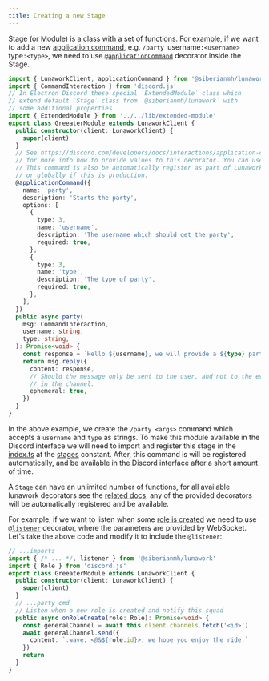 ```yaml
---
title: Creating a new Stage
---
```


Stage (or Module) is a class with a set of functions. For example, if we want to
add a new
[application command](https://discord.com/developers/docs/interactions/application-commands),
e.g. `/party `username`:<username> `type`:<type>`, we need to use
[`@applicationCommand`](https://docs.siberianmh.com/lunawork/decorators/application-command)
decorator inside the Stage.

```typescript
import { LunaworkClient, applicationCommand } from '@siberianmh/lunawork'
import { CommandInteraction } from 'discord.js'
// In Electron Discord these special `ExtendedModule` class which
// extend default `Stage` class from `@siberianmh/lunawork` with
// some additional properties.
import { ExtendedModule } from '../../lib/extended-module'
export class GreeaterModule extends LunaworkClient {
  public constructor(client: LunaworkClient) {
    super(client)
  }
  // See https://discord.com/developers/docs/interactions/application-commands#application-command-object-application-command-structure
  // for more info how to provide values to this decorator. You can use any helper that produces object that Discord API is can process.
  // This command is also be automatically register as part of Lunawork lifecycle to the guild if it is development environment
  // or globally if this is production.
  @applicationCommand({
    name: 'party',
    description: 'Starts the party',
    options: [
      {
        type: 3,
        name: 'username',
        description: 'The username which should get the party',
        required: true,
      },
      {
        type: 3,
        name: 'type',
        description: 'The type of party',
        required: true,
      },
    ],
  })
  public async party(
    msg: CommandInteraction,
    username: string,
    type: string,
  ): Promise<void> {
    const response = `Hello ${username}, we will provide a ${type} party very soon`
    return msg.reply({
      content: response,
      // Should the message only be sent to the user, and not to the everyone
      // in the channel.
      ephemeral: true,
    })
  }
}
```

In the above example, we create the `/party <args>` command which accepts a
`username` and `type` as strings. To make this module available in the Discord
interface we will need to import and register this stage in the
[index.ts](https://github.com/siberianmh/electron-discord/blob/1ea83771c18c44218a0a5b374feab0933550d5cb/packages/bot/src/index.ts)
at the
[stages](https://github.com/siberianmh/electron-discord/blob/main/packages/bot/src/index.ts#L40)
constant. After, this command is will be registered automatically, and be
available in the Discord interface after a short amount of time.

A `Stage` can have an unlimited number of functions, for all available lunawork
decorators see the
[related docs](https://docs.siberianmh.com/lunawork/decorators/application-command),
any of the provided decorators will be automatically registered and be
available.

For example, if we want to listen when some
[role is created](https://discord.js.org/#/docs/main/stable/class/Client?scrollTo=e-roleCreate)
we need to use
[`@listener`](https://docs.siberianmh.com/lunawork/decorators/listener)
decorator, where the parameters are provided by WebSocket. Let's take the above
code and modify it to include the `@listener`:

```typescript
// ...imports
import { /* ... */, listener } from '@siberianmh/lunawork'
import { Role } from 'discord.js'
export class GreeaterModule extends LunaworkClient {
  public constructor(client: LunaworkClient) {
    super(client)
  }
  // ...party cmd
  // Listen when a new role is created and notify this squad
  public async onRoleCreate(role: Role): Promise<void> {
    const generalChannel = await this.client.channels.fetch('<id>')
    await generalChannel.send({
      content: `:wave: <@&${role.id}>, we hope you enjoy the ride.`
    })
    return
  }
}
```
